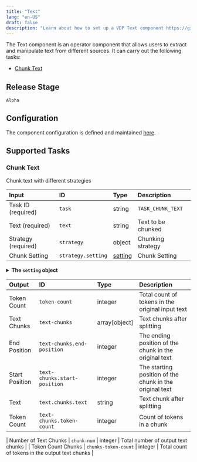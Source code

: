 ```yaml
---
title: "Text"
lang: "en-US"
draft: false
description: "Learn about how to set up a VDP Text component https://github.com/instill-ai/instill-core"
---
```


The Text component is an operator component that allows users to extract and manipulate text from different sources.
It can carry out the following tasks:

- [Chunk Text](#chunk-text)



## Release Stage

`Alpha`



## Configuration

The component configuration is defined and maintained [here](https://github.com/instill-ai/component/blob/main/operator/text/v0/config/definition.json).







## Supported Tasks

### Chunk Text

Chunk text with different strategies


| Input | ID | Type | Description |
| :--- | :--- | :--- | :--- |
| Task ID (required) | `task` | string | `TASK_CHUNK_TEXT` |
| Text (required) | `text` | string | Text to be chunked |
| Strategy (required) | `strategy` | object | Chunking strategy |
| Chunk Setting | `strategy.setting` | [setting](#setting-details) | Chunk Setting |




<details>
<summary>
<strong> <a id="setting-details"></a>The <code>setting</code> object</strong>  
</summary>
</br>
<code>strategy.setting</code> must fulfill one of the following schemas:






##### Token setting

| Field | Field ID | Type | Note |
| :--- | :--- | :--- | :--- |
| Allowed Special Tokens   | allowed-special | array |  A list of special tokens that are allowed within chunks.    |
|  chunk-method   | chunk-method | string |  please intput  "Token"   |
| Chunk Overlap   | chunk-overlap | integer |  Determines the number of tokens that overlap between consecutive chunks    |
| Chunk Size   | chunk-size | integer |  Specifies the maximum size of each chunk in terms of the number of tokens    |
| Disallowed Special Tokens   | disallowed-special | array |  A list of special tokens that should not appear within chunks.    |
| Model   | model-name | string |  The name of the model used for tokenization.    There are options: <br/>- gpt-4<br/>- gpt-3.5-turbo<br/>- text-davinci-003<br/>- text-davinci-002<br/>- text-davinci-001<br/>- text-curie-001<br/>- text-babbage-001<br/>- text-ada-001<br/>- davinci<br/>- curie<br/>- babbage<br/>- ada<br/>- code-davinci-002<br/>- code-davinci-001<br/>- code-cushman-002<br/>- code-cushman-001<br/>- davinci-codex<br/>- cushman-codex<br/>- text-davinci-edit-001<br/>- code-davinci-edit-001<br/>- text-embedding-ada-002<br/>- text-similarity-davinci-001<br/>- text-similarity-curie-001<br/>- text-similarity-babbage-001<br/>- text-similarity-ada-001<br/>- text-search-davinci-doc-001<br/>- text-search-curie-doc-001<br/>- text-search-babbage-doc-001<br/>- text-search-ada-doc-001<br/>- code-search-babbage-code-001<br/>- code-search-ada-code-001<br/>- gpt2   |


##### Markdown setting

| Field | Field ID | Type | Note |
| :--- | :--- | :--- | :--- |
|  chunk-method   | chunk-method | string |  please intput  "Recursive"   |
| Chunk Overlap   | chunk-overlap | integer |  Determines the number of tokens that overlap between consecutive chunks    |
| Chunk Size   | chunk-size | integer |  Specifies the maximum size of each chunk in terms of the number of tokens    |
| Keep Separator   | keep-separator | boolean |  A flag indicating whether to keep the separator characters at the beginning or end of chunks    |
| Model   | model-name | string |  The name of the model used for tokenization.    There are options: <br/>- gpt-4<br/>- gpt-3.5-turbo<br/>- text-davinci-003<br/>- text-davinci-002<br/>- text-davinci-001<br/>- text-curie-001<br/>- text-babbage-001<br/>- text-ada-001<br/>- davinci<br/>- curie<br/>- babbage<br/>- ada<br/>- code-davinci-002<br/>- code-davinci-001<br/>- code-cushman-002<br/>- code-cushman-001<br/>- davinci-codex<br/>- cushman-codex<br/>- text-davinci-edit-001<br/>- code-davinci-edit-001<br/>- text-embedding-ada-002<br/>- text-similarity-davinci-001<br/>- text-similarity-curie-001<br/>- text-similarity-babbage-001<br/>- text-similarity-ada-001<br/>- text-search-davinci-doc-001<br/>- text-search-curie-doc-001<br/>- text-search-babbage-doc-001<br/>- text-search-ada-doc-001<br/>- code-search-babbage-code-001<br/>- code-search-ada-code-001<br/>- gpt2   |
| Separators   | separators | array |  A list of strings representing the separators used to split the text.    |


##### Markdown setting

| Field | Field ID | Type | Note |
| :--- | :--- | :--- | :--- |
|  chunk-method   | chunk-method | string |  please intput  "Markdown"   |
| Chunk Overlap   | chunk-overlap | integer |  Determines the number of tokens that overlap between consecutive chunks    |
| Chunk Size   | chunk-size | integer |  Specifies the maximum size of each chunk in terms of the number of tokens    |
| Code Blocks   | code-blocks | boolean |  A flag indicating whether code blocks should be treated as a single unit    |
| Model   | model-name | string |  The name of the model used for tokenization.    There are options: <br/>- gpt-4<br/>- gpt-3.5-turbo<br/>- text-davinci-003<br/>- text-davinci-002<br/>- text-davinci-001<br/>- text-curie-001<br/>- text-babbage-001<br/>- text-ada-001<br/>- davinci<br/>- curie<br/>- babbage<br/>- ada<br/>- code-davinci-002<br/>- code-davinci-001<br/>- code-cushman-002<br/>- code-cushman-001<br/>- davinci-codex<br/>- cushman-codex<br/>- text-davinci-edit-001<br/>- code-davinci-edit-001<br/>- text-embedding-ada-002<br/>- text-similarity-davinci-001<br/>- text-similarity-curie-001<br/>- text-similarity-babbage-001<br/>- text-similarity-ada-001<br/>- text-search-davinci-doc-001<br/>- text-search-curie-doc-001<br/>- text-search-babbage-doc-001<br/>- text-search-ada-doc-001<br/>- code-search-babbage-code-001<br/>- code-search-ada-code-001<br/>- gpt2   |


</details>



| Output | ID | Type | Description |
| :--- | :--- | :--- | :--- |
| Token Count | `token-count` | integer | Total count of tokens in the original input text |
| Text Chunks | `text-chunks` | array[object] | Text chunks after splitting |
| End Position | `text-chunks.end-position` | integer | The ending position of the chunk in the original text |
| Start Position | `text-chunks.start-position` | integer | The starting position of the chunk in the original text |
| Text | `text.chunks.text` | string | Text chunk after splitting |
| Token Count | `text-chunks.token-count` | integer | Count of tokens in a chunk |


| Number of Text Chunks | `chunk-num` | integer | Total number of output text chunks |
| Token Count Chunks | `chunks-token-count` | integer | Total count of tokens in the output text chunks |





